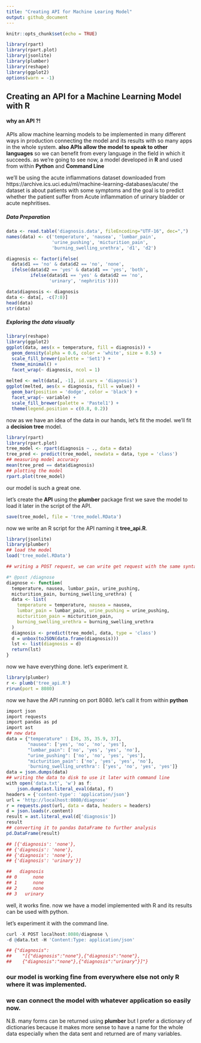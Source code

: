 ---
title: "Creating API for Machine Learing Model"
output: github_document
---

```{r setup, include=FALSE}
knitr::opts_chunk$set(echo = TRUE)
```
```{r libraries, include=FALSE}
library(rpart)
library(rpart.plot)
library(jsonlite)
library(plumber)
library(reshape)
library(ggplot2)
options(warn = -1)
```

## Creating an API for a Machine Learning Model with R

#### why an API ?!
APIs allow machine learning models to be implemented in many different ways in production connecting the model and its results with so many apps in the whole system.
**also APIs allow the model to speak to other languages** so we can benefit from every language in the field in which it succeeds.
as we're going to see now, a model developed in **R** and used from within **Python** and **Command Line**

we'll be using the acute inflammations dataset downloaded from 
https://archive.ics.uci.edu/ml/machine-learning-databases/acute/
the dataset is about patients with some symptoms and the goal is to predict whether the patient suffer from Acute inflammation of urinary bladder or acute nephritises.

##### Data Preparation
```{r data}
data <- read.table('diagnosis.data', fileEncoding="UTF-16", dec=",")
names(data) <- c('temperature', 'nausea', 'lumbar_pain',
                 'urine_pushing', 'micturition_pain', 
                 'burning_swelling_urethra', 'd1', 'd2')

diagnosis <- factor(ifelse(
  data$d1 == 'no' & data$d2 == 'no', 'none', 
  ifelse(data$d2 == 'yes' & data$d1 == 'yes', 'both',
         ifelse(data$d1 == 'yes' & data$d2 == 'no',
                'urinary', 'nephritis'))))

data$diagnosis <- diagnosis
data <- data[, -c(7:8)]
head(data)
str(data)

```

##### Exploring the data visually
```{r visuals}
library(reshape)
library(ggplot2)
ggplot(data, aes(x = temperature, fill = diagnosis)) + 
  geom_density(alpha = 0.6, color = 'white', size = 0.5) +
  scale_fill_brewer(palette = 'Set1') +
  theme_minimal() +
  facet_wrap(~ diagnosis, ncol = 1)
  
melted <- melt(data[, -1], id.vars = 'diagnosis')
ggplot(melted, aes(x = diagnosis, fill = value)) + 
  geom_bar(position = 'dodge', color = 'black') + 
  facet_wrap(~ variable) + 
  scale_fill_brewer(palette = 'Pastel1') + 
  theme(legend.position = c(0.8, 0.2)) 

```

now as we have an idea of the data in our hands, let's fit the model.
we'll fit a **decision tree** model.
```{r model}
library(rpart)
library(rpart.plot)
tree_model <- rpart(diagnosis ~ ., data = data)
tree_pred <- predict(tree_model, newdata = data, type = 'class')
## measuring model accuracy
mean(tree_pred == data$diagnosis)
## plotting the model
rpart.plot(tree_model)

```
our model is such a great one. 

let's create the **API** using the **plumber** package 
first we save the model to load it later in the script of the API.
```{r save}
save(tree_model, file = 'tree_model.RData')
```

now we write an R script for the API naming it **tree_api.R**.
```{r api}
library(jsonlite)
library(plumber)
## load the model
load('tree_model.RData')

## writing a POST request, we can write get request with the same syntax

#* @post /diagnose
diagnose <- function(
  temperature, nausea, lumbar_pain, urine_pushing,
  micturition_pain, burning_swelling_urethra) {
  data <- list(
    temperature = temperature, nausea = nausea,
    lumbar_pain = lumbar_pain, urine_pushing = urine_pushing,
    micturition_pain = micturition_pain,
    burning_swelling_urethra = burning_swelling_urethra
  )
  diagnosis <- predict(tree_model, data, type = 'class')
  d = unbox(toJSON(data.frame(diagnosis)))
  lst <- list(diagnosis = d)
  return(lst)
}

```

now we have everything done. let's experiment it.
```{r plumber, eval=FALSE}
library(plumber)
r <- plumb('tree_api.R')
r$run(port = 8080)

```
now we have the API running on port 8080. let's call it from within **python**
```{r, engine='python', eval=FALSE}
import json
import requests
import pandas as pd
import ast  
## new data
data = {"temperature" : [36, 35, 35.9, 37],
        "nausea": ['yes', 'no', 'no', 'yes'],
        "lumbar_pain": ['no', 'yes', 'yes', 'no'],
        "urine_pushing": ['no', 'no', 'yes', 'yes'],
        "micturition_pain": ['no', 'yes', 'yes', 'no'],
        'burning_swelling_urethra': ['yes', 'no', 'yes', 'yes']}
data = json.dumps(data)
## writing the data to disk to use it later with command line
with open('data.txt', 'w') as f:
    json.dump(ast.literal_eval(data), f)
headers = {'content-type': 'application/json'}
url = 'http://localhost:8080/diagnose'
r = requests.post(url, data = data, headers = headers)
d = json.loads(r.content)
result = ast.literal_eval(d['diagnosis'])
result
## converting it to pandas DataFrame to further analysis
pd.DataFrame(result)

## [{'diagnosis': 'none'},
## {'diagnosis': 'none'},
## {'diagnosis': 'none'},
## {'diagnosis': 'urinary'}]

##   diagnosis
## 0      none
## 1      none
## 2      none
## 3   urinary
```

well, it works fine. now we have a model implemented with R and its results can be used with python.

let's experiment it with the command line.
```{r shell, engine='bash', eval=FALSE}
curl -X POST localhost:8080/diagnose \ 
-d @data.txt -H 'Content:Type: application/json'

## {"diagnosis":
##    "[{"diagnosis":"none"},{"diagnosis":"none"},
##    {"diagnosis":"none"},{"diagnosis":"urinary"}]"}

```

### our model is working fine from everywhere else not only R where it was implemented. 
### we can connect the model with whatever application so easily now.

N.B. many forms can be returned using **plumber** but I prefer a dictionary of dictionaries because it makes more sense to have a name for the whole data especially when the data sent and returned are of many variables. 

